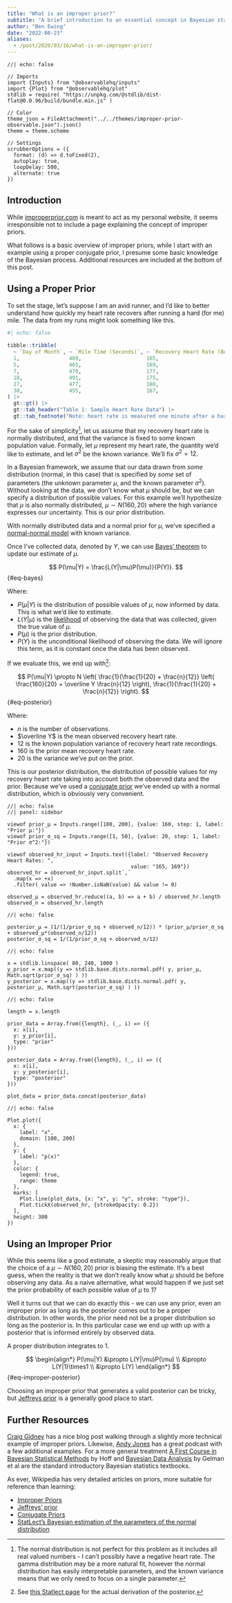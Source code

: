 ```yaml
---
title: "What is an improper prior?"
subtitle: "A brief introduction to an essential concept in Bayesian statistics."
author: "Ben Ewing"
date: "2022-08-23"
aliases: 
  - /post/2020/03/16/what-is-an-improper-prior/
---
```


```ojs
//| echo: false

// Imports
import {Inputs} from "@observablehq/inputs"
import {Plot} from "@observablehq/plot"
stdlib = require( "https://unpkg.com/@stdlib/dist-flat@0.0.96/build/bundle.min.js" )

// Color
theme_json = FileAttachment("../../themes/improper-prior-observable.json").json()
theme = theme.scheme

// Settings
scrubberOptions = ({
  format: (d) => d.toFixed(2),
  autoplay: true,
  loopDelay: 500,
  alternate: true
})
```

## Introduction

While [improperprior.com](improperprior.com) is meant to act as my personal website, it seems irresponsible not to include a page explaining the concept of improper priors.

What follows is a basic overview of improper priors, while I start with an example using a proper conjugate prior, I presume some basic knowledge of the Bayesian process. Additional resources are included at the bottom of this post.

## Using a Proper Prior

To set the stage, let's suppose I am an avid runner, and I'd like to better understand how quickly my heart rate recovers after running a hard (for me) mile. The data from my runs might look something like this.

```r
#| echo: false
 
tibble::tribble(
  ~ `Day of Month`, ~ `Mile Time (Seconds)`, ~ `Recovery Heart Rate (Beats per Minute)`,
  1,                489,                     165,
  5,                465,                     169,
  7,                470,                     177,
  18,               491,                     175,
  27,               477,                     180,
  30,               455,                     167,
) |> 
  gt::gt() |> 
  gt::tab_header("Table 1: Sample Heart Rate Data") |> 
  gt::tab_footnote("Note: heart rate is measured one minute after a hard one mile effort.")
```

For the sake of simplicity[^1], let us assume that my recovery heart rate is normally distributed, and that the variance is fixed to some known population value. Formally, let $\mu$ represent my heart rate, the quantity we'd like to estimate, and let $\sigma^2$ be the known variance. We'll fix $\sigma^2=12$.

In a Bayesian framework, we assume that our data drawn from _some_ distribution (normal, in this case) that is specified by _some_ set of parameters (the unknown parameter $\mu$, and the known parameter $\sigma^2$). Without looking at the data, we don't know what $\mu$ should be, but we can specify a distribution of possible values. For this example we'll hypothesize that $\mu$ is also normally distributed, $\mu \sim N(160, 20)$ where the high variance expresses our uncertainty. This is our prior distribution.

With normally distributed data and a normal prior for $\mu$, we've specified a [normal-normal model](https://www.statlect.com/fundamentals-of-statistics/normal-distribution-Bayesian-estimation) with known variance.

Once I've collected data, denoted by $Y$, we can use [Bayes' theorem](https://en.wikipedia.org/wiki/Bayes%27_theorem) to update our estimate of $\mu$.

$$
P(\mu|Y) = \frac{L(Y|\mu)P(\mu)}{P(Y)}.
$$ {#eq-bayes}

Where:

- $P(\mu|Y)$ is the distribution of possible values of $\mu$, now informed by data. This is what we'd like to estimate.
- $L(Y|\mu)$ is the [likelihood](https://en.wikipedia.org/wiki/Likelihood_function) of observing the data that was collected, given the true value of $\mu$.
- $P(\mu)$ is the prior distribution.
- $P(Y)$ is the unconditional likelihood of observing the data. We will ignore this term, as it is constant once the data has been observed.

If we evaluate this, we end up with[^2]:

$$
P(\mu|Y) \propto N \left(
  \frac{1}{\frac{1}{20} + \frac{n}{12}} \left( \frac{160}{20} + \overline Y \frac{n}{12} \right),
  \frac{1}{\frac{1}{20} + \frac{n}{12}}
  \right).
$$ {#eq-posterior}

Where:

- $n$ is the number of observations.
- $\overline Y$ is the mean observed recovery heart rate.
- $12$ is the known population variance of recovery heart rate recordings.
- $160$ is the prior mean recovery heart rate.
- $20$ is the variance we've put on the prior.

This is our posterior distribution, the distribution of possible values for my recovery heart rate taking into account both the observed data and the prior. Because we've used a [conjugate prior](https://en.wikipedia.org/wiki/Conjugate_prior) we've ended up with a normal distribution, which is obviously very convenient.

```ojs
//| echo: false
//| panel: sidebar

viewof prior_µ = Inputs.range([100, 200], {value: 160, step: 1, label: "Prior µ:"})
viewof prior_σ_sq = Inputs.range([1, 50], {value: 20, step: 1, label: "Prior σ^2:"})

viewof observed_hr_input = Inputs.text({label: "Observed Recovery Heart Rates: ", 
                                        value: "165, 169"})
observed_hr = observed_hr_input.split`,`
  .map(x => +x)
  .filter( value => !Number.isNaN(value) && value != 0)

observed_µ = observed_hr.reduce((a, b) => a + b) / observed_hr.length
observed_n = observed_hr.length
```

```ojs
//| echo: false

posterior_µ = (1/(1/prior_σ_sq + observed_n/12)) * (prior_µ/prior_σ_sq + observed_µ*(observed_n/12))
posterior_σ_sq = 1/(1/prior_σ_sq + observed_n/12)
```

```ojs
//| echo: false

x = stdlib.linspace( 80, 240, 1000 )
y_prior = x.map((y => stdlib.base.dists.normal.pdf( y, prior_µ, Math.sqrt(prior_σ_sq) ) ))
y_posterior = x.map((y => stdlib.base.dists.normal.pdf( y, posterior_µ, Math.sqrt(posterior_σ_sq) ) ))
```

```ojs
//| echo: false

length = x.length

prior_data = Array.from({length}, (_, i) => ({
  x: x[i],
  y: y_prior[i],
  type: "prior"
}))

posterior_data = Array.from({length}, (_, i) => ({
  x: x[i],
  y: y_posterior[i],
  type: "posterior"
}))

plot_data = prior_data.concat(posterior_data)
```

```ojs
//| echo: false

Plot.plot({
  x: {
    label: "x",
    domain: [100, 200]
  },
  y: {
    label: "p(x)"
  },
  color: {
    legend: true,
    range: theme
  },
  marks: [
    Plot.line(plot_data, {x: "x", y: "y", stroke: "type"}),
    Plot.tickX(observed_hr, {strokeOpacity: 0.2})
  ],
  height: 300
})
```

## Using an Improper Prior

While this seems like a good estimate, a skeptic may reasonably argue that the choice of a $\mu \sim N(160, 20)$ prior is biasing the estimate. It's a best guess, when the reality is that we don't really know what $\mu$ should be before observing any data. As a naive alternative, what would happen if we just set the prior probability of each possible value of $\mu$ to 1? 

Well it turns out that we can do exactly this - we can use any prior, even an improper prior as long as the posterior comes out to be a proper distribution. In other words, the prior need not be a proper distribution so long as the posterior is. In this particular case we end up with up with a posterior that is informed entirely by observed data. 

<aside>
A proper distribution integrates to 1.
</aside>

$$
\begin{align*} 
P(\mu|Y) &\propto L(Y|\mu)P(\mu) \\
         &\propto L(Y|1)\times1 \\
         &\propto L(Y)
\end{align*} 
$$ {#eq-improper-posterior}

Choosing an improper prior that generates a valid posterior can be tricky, but [Jeffreys prior](https://en.wikipedia.org/wiki/Jeffreys_prior) is a generally good place to start.


## Further Resources

[Craig Gidney](https://algassert.com/post/1630) has a nice blog post walking through a slightly more technical example of improper priors. Likewise, [Andy Jones](https://andrewcharlesjones.github.io/journal/improper-priors.html) has a great podcast with a few additional examples. For a more general treatment [A First Course in Bayesian Statistical Methods](https://duckduckgo.com/?t=ffab&q=A+First+Course+in+Bayesian+Statistical+Methods&atb=v198-1&ia=shopping) by Hoff and [Bayesian Data Analysis](https://duckduckgo.com/?q=bayesian+data+analysis&t=ffab&atb=v198-1&ia=shopping) by Gelman et al are the standard introductory Bayesian statistics textbooks.

As ever, Wikipedia has very detailed articles on priors, more suitable for reference than learning:

* [Improper Priors](https://en.wikipedia.org/wiki/Prior_probability#Improper_priors)
* [Jeffreys' prior](https://en.wikipedia.org/wiki/Jeffreys_prior)
* [Conjugate Priors](https://en.wikipedia.org/wiki/Conjugate_prior)
* [StatLect's Bayesian estimation of the parameters of the normal distribution](https://www.statlect.com/fundamentals-of-statistics/normal-distribution-Bayesian-estimation)

[^1]: The normal distribution is not perfect for this problem as it includes all real valued numbers - I can't possibly have a negative heart rate. The gamma distribution may be a more natural fit, however the normal distribution has easily interpretable parameters, and the known variance means that we only need to focus on a single parameter.
[^2]: See [this Statlect page](https://www.statlect.com/fundamentals-of-statistics/normal-distribution-Bayesian-estimation) for the actual derivation of the posterior.
